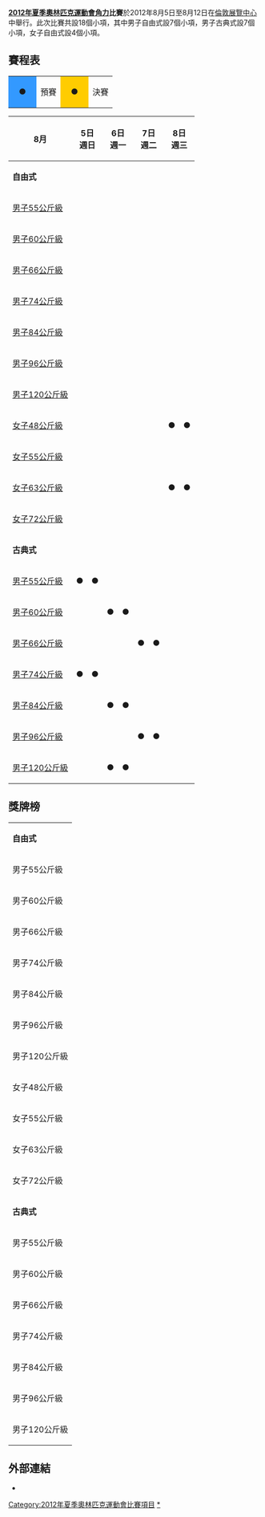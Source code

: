 {{noteTA|G1=Sports}}
{{Infobox Olympic event
|event = 角力
|games = 2012年夏季
|image = [[File:Wrestling_at_the_2012_Summer_Olympics_KAZ_vs._GEO.jpg|300px]]
|venue = [[倫敦展覽中心|倫敦展覽中心]]
|date = 8月5日-8月12日
|competitors = 344
}}
'''[[2012年夏季奧林匹克運動會|2012年夏季奧林匹克運動會]][[角力|角力]]比賽'''於2012年8月5日至8月12日在[[倫敦展覽中心|倫敦展覽中心]]中舉行。此次比賽共設18個小項，其中男子自由式設7個小項，男子古典式設7個小項，女子自由式設4個小項。

== 賽程表 ==
{{2012年夏季奧林匹克運動會摔跤比賽}}
{| class="wikitable" style="margin:0.5em auto; font-size:90%;position:relative;"
|-
|style="width:2.5em; background:#3399ff; text-align:center"|●||預賽
|style="width:2.5em; background:#ffcc00; text-align:center"|●||決賽
|}
{| class="wikitable" style="margin:0.5em auto; font-size:90%; line-height:1.25em;"
|- align="center"
! 8月  || colspan=2|5日<br />週日 || colspan=2|6日<br />週一 || colspan=2|7日<br />週二 || colspan=2|8日<br />週三 || colspan=2|9日<br />週四 || colspan=2|10日<br />週五 || colspan=2|11日<br />週六 || colspan=2|12日<br />週日
|-
| colspan=17|'''自由式'''
|-
| align="left"| [[2012年夏季奧林匹克運動會摔跤比賽－男子自由式55公斤級|男子55公斤級]] || colspan=2| || colspan=2| || colspan=2| || colspan=2| || colspan=2| || bgcolor=#3399ff align=center|● || bgcolor=#ffcc00 align=center|● || colspan=2| || colspan=2| 
|- align="center"
| align="left"| [[2012年夏季奧林匹克運動會摔跤比賽－男子自由式60公斤級|男子60公斤級]] || colspan=2| || colspan=2| || colspan=2| || colspan=2| || colspan=2| || colspan=2| || bgcolor=#3399ff align=center|● || bgcolor=#ffcc00 align=center|● || colspan=2| 
|- align="center"
| align="left"| [[2012年夏季奧林匹克運動會摔跤比賽－男子自由式66公斤級|男子66公斤級]] || colspan=2| || colspan=2| || colspan=2| || colspan=2| || colspan=2| || colspan=2| || colspan=2| || bgcolor=#3399ff align=center|● || bgcolor=#ffcc00 align=center|● 
|- align="center"
| align="left"| [[2012年夏季奧林匹克運動會摔跤比賽－男子自由式74公斤級|男子74公斤級]] || colspan=2| || colspan=2| || colspan=2| || colspan=2| || colspan=2| || bgcolor=#3399ff align=center|● || bgcolor=#ffcc00 align=center|● || colspan=2| || colspan=2| 
|- align="center"
| align="left"| [[2012年夏季奧林匹克運動會摔跤比賽－男子自由式84公斤級|男子84公斤級]] || colspan=2| || colspan=2| || colspan=2| || colspan=2| || colspan=2| || colspan=2| || bgcolor=#3399ff align=center|● || bgcolor=#ffcc00 align=center|● || colspan=2| 
|- align="center"
| align="left"| [[2012年夏季奧林匹克運動會摔跤比賽－男子自由式96公斤級|男子96公斤級]] || colspan=2| || colspan=2| || colspan=2| || colspan=2| || colspan=2| || colspan=2| || colspan=2| || bgcolor=#3399ff align=center|● || bgcolor=#ffcc00 align=center|● 
|- align="center"
| align="left"| [[2012年夏季奧林匹克運動會摔跤比賽－男子自由式120公斤級|男子120公斤級]] || colspan=2| || colspan=2| || colspan=2| || colspan=2| || colspan=2| || colspan=2| || bgcolor=#3399ff align=center|● || bgcolor=#ffcc00 align=center|● || colspan=2| 
|- align="center"
| align="left"| [[2012年夏季奧林匹克運動會摔跤比賽－女子自由式48公斤級|女子48公斤級]] || colspan=2| || colspan=2| || colspan=2| || bgcolor=#3399ff align=center|● || bgcolor=#ffcc00 align=center|● || colspan=2| || colspan=2| || colspan=2| || colspan=2| 
|- align="center"
| align="left"| [[2012年夏季奧林匹克運動會摔跤比賽－女子自由式55公斤級|女子55公斤級]] || colspan=2| || colspan=2| || colspan=2| || colspan=2| || bgcolor=#3399ff align=center|● || bgcolor=#ffcc00 align=center|● || colspan=2| || colspan=2| || colspan=2| 
|- align="center"
| align="left"| [[2012年夏季奧林匹克運動會摔跤比賽－女子自由式63公斤級|女子63公斤級]] || colspan=2| || colspan=2| || colspan=2| || bgcolor=#3399ff align=center|● || bgcolor=#ffcc00 align=center|● || colspan=2| || colspan=2| || colspan=2| || colspan=2| 
|- align="center"
| align="left"| [[2012年夏季奧林匹克運動會摔跤比賽－女子自由式72公斤級|女子72公斤級]] || colspan=2| || colspan=2| || colspan=2| || colspan=2| || bgcolor=#3399ff align=center|● || bgcolor=#ffcc00 align=center|● || colspan=2| || colspan=2| || colspan=2| 
|-
| colspan=17|'''古典式'''
|-
| align="left"| [[2012年夏季奧林匹克運動會摔跤比賽－男子古典式55公斤級|男子55公斤級]] || bgcolor=#3399ff align=center|● || bgcolor=#ffcc00 align=center|● || colspan=2| || colspan=2| || colspan=2| || colspan=2| || colspan=2| || colspan=2| || colspan=2| 
|- align="center"
| align="left"| [[2012年夏季奧林匹克運動會摔跤比賽－男子古典式60公斤級|男子60公斤級]] || colspan=2| || bgcolor=#3399ff align=center|● || bgcolor=#ffcc00 align=center|● || colspan=2| || colspan=2| || colspan=2| || colspan=2| || colspan=2| || colspan=2| 
|- align="center"
| align="left"| [[2012年夏季奧林匹克運動會摔跤比賽－男子古典式66公斤級|男子66公斤級]] || colspan=2| || colspan=2| || bgcolor=#3399ff align=center|● || bgcolor=#ffcc00 align=center|● || colspan=2| || colspan=2| || colspan=2| || colspan=2| || colspan=2| 
|- align="center"
| align="left"| [[2012年夏季奧林匹克運動會摔跤比賽－男子古典式74公斤級|男子74公斤級]] || bgcolor=#3399ff align=center|● || bgcolor=#ffcc00 align=center|● || colspan=2| || colspan=2| || colspan=2| || colspan=2| || colspan=2| || colspan=2| || colspan=2| 
|- align="center"
| align="left"| [[2012年夏季奧林匹克運動會摔跤比賽－男子古典式84公斤級|男子84公斤級]] || colspan=2| || bgcolor=#3399ff align=center|● || bgcolor=#ffcc00 align=center|● || colspan=2| || colspan=2| || colspan=2| || colspan=2| || colspan=2| || colspan=2| 
|- align="center"
| align="left"| [[2012年夏季奧林匹克運動會摔跤比賽－男子古典式96公斤級|男子96公斤級]] || colspan=2| || colspan=2| || bgcolor=#3399ff align=center|● || bgcolor=#ffcc00 align=center|● || colspan=2| || colspan=2| || colspan=2| || colspan=2| || colspan=2| 
|- align="center"
| align="left"| [[2012年夏季奧林匹克運動會摔跤比賽－男子古典式120公斤級|男子120公斤級]] || colspan=2| || bgcolor=#3399ff align=center|● || bgcolor=#ffcc00 align=center|● || colspan=2| || colspan=2| || colspan=2| || colspan=2| || colspan=2| || colspan=2| 
|}

== 獎牌榜 ==

{| {{MedalistTable|type=項目|columns=1|style=font-size:small;}}
|-
|colspan=4 bgcolor=dddddd|'''自由式'''
|-
|男子55公斤級<small>{{DetailsLink|2012年夏季奧林匹克運動會摔跤比賽－男子自由式55公斤級}}</small>
|{{flagIOCmedalist|[[德扎馬爾·奧塔蘇爾塔諾夫|德扎馬爾·奧塔蘇爾塔諾夫]]|RUS|2012年夏季}}
|{{flagIOCmedalist|[[維拉蒂米爾·金車加什維利|維拉蒂米爾·金車加什維利]]|GEO|2012年夏季}}
|{{flagIOCmedalist|[[梁景一|梁景一]]|PRK|2012年夏季}}<br />{{flagIOCmedalist|[[湯元健一|湯元健一]]|JPN|2012年夏季}}
|-
|男子60公斤級<small>{{DetailsLink|2012年夏季奧林匹克運動會摔跤比賽－男子自由式60公斤級}}</small>
|{{flagIOCmedalist|[[托格鲁尔·阿斯加罗夫|托格鲁尔·阿斯加罗夫]]|AZE|2012年夏季}}
|{{flagIOCmedalist|[[比西克·庫杜克霍夫|比西克·庫杜克霍夫]]|RUS|2012年夏季}}
|{{flagIOCmedalist|[[史葛·高爾文|史葛·高爾文]]|USA|2012年夏季}}<br />{{flagIOCmedalist|[[尤格施瓦·達特|尤格施瓦·達特]]|IND|2012年夏季}}
|-
|男子66公斤級<small>{{DetailsLink|2012年夏季奧林匹克運動會摔跤比賽－男子自由式66公斤級}}</small>
|{{flagIOCmedalist|[[米滿達弘|米滿達弘]]|JPN|2012年夏季}}
|{{flagIOCmedalist|[[蘇希爾·庫馬爾|蘇希爾·庫馬爾]]|IND|2012年夏季}}
|{{flagIOCmedalist|[[阿克茲賀雷·塔那塔若夫|阿克茲賀雷·塔那塔若夫]]|KAZ|2012年夏季}}<br />{{flagIOCmedalist|[[利凡·洛佩茲|利凡·洛佩茲]]|CUB|2012年夏季}}
|-
|男子74公斤級<small>{{DetailsLink|2012年夏季奧林匹克運動會摔跤比賽－男子自由式74公斤級}}</small>
|{{flagIOCmedalist|[[佐敦·歐內斯特·巴勒斯|佐敦·歐內斯特·巴勒斯]]|USA|2012年夏季}}
|{{flagIOCmedalist|[[薩德克·薩伊德·戈達茲|薩德克·薩伊德·戈達茲]]|IRI|2012年夏季}}
|{{flagIOCmedalist|[[豪托什·加博尔|豪托什·加博尔]]|HUN|2012年夏季}}<br />{{flagIOCmedalist|[[丹尼斯·特薩爾古什|丹尼斯·特薩爾古什]]|RUS|2012年夏季}}
|-
|男子84公斤級<small>{{DetailsLink|2012年夏季奧林匹克運動會摔跤比賽－男子自由式84公斤級}}</small>
|{{flagIOCmedalist|[[沙里夫·沙里福夫|沙里夫·沙里福夫]]|AZE|2012年夏季}}
|{{flagIOCmedalist|[[賈梅·尤賽普特·埃斯比紐|賈梅·尤賽普特·埃斯比紐]]|PUR|2012年夏季}}
|{{flagIOCmedalist|[[達托·馬薩吉什維利|達托·馬薩吉什維利]]|GEO|2012年夏季}}<br />{{flagIOCmedalist|[[埃赫桑·納瑟爾·拉什加瑞|埃赫桑·納瑟爾·拉什加瑞]]|IRI|2012年夏季}}
|-
|男子96公斤級<small>{{DetailsLink|2012年夏季奧林匹克運動會摔跤比賽－男子自由式96公斤級}}</small>
|{{flagIOCmedalist|[[雅各·史提芬·瓦爾納|雅各·史提芬·瓦爾納]]|USA|2012年夏季}}
|{{flagIOCmedalist|[[華勒里·安德里瑟夫|華勒里·安德里瑟夫]]|UKR|2012年夏季}}
|{{flagIOCmedalist|[[喬治·高格榭里茲|喬治·高格榭里茲]]|GEO|2012年夏季}}<br />{{flagIOCmedalist|[[赫塔格·戈久莫夫|赫塔格·戈久莫夫]]|AZE|2012年夏季}}
|-
|男子120公斤級<small>{{DetailsLink|2012年夏季奧林匹克運動會摔跤比賽－男子自由式120公斤級}}</small>
|{{flagIOCmedalist|[[阿圖爾·泰馬佐夫|阿圖爾·泰馬佐夫]]|UZB|2012年夏季}}
|{{flagIOCmedalist|[[戴維特·莫德茲曼阿什利|戴維特·莫德茲曼阿什利]]|GEO|2012年夏季}}
|{{flagIOCmedalist|[[康梅爾·格哈斯密|康梅爾·格哈斯密]]|IRI|2012年夏季}}<br />{{flagIOCmedalist|[[比爾雅爾·馬克霍夫|比爾雅爾·馬克霍夫]]|RUS|2012年夏季}}
|-
|女子48公斤級<small>{{DetailsLink|2012年夏季奧林匹克運動會摔跤比賽－女子自由式48公斤級}}</small>
|{{flagIOCmedalist|[[小原日登美|小原日登美]]|JPN|2012年夏季}}
|{{flagIOCmedalist|[[玛丽亚·斯塔德尼克|玛丽亚·斯塔德尼克]]|AZE|2012年夏季}}
|{{flagIOCmedalist|[[黃嘉露|黃嘉露]]|CAN|2012年夏季}}<br />{{flagIOCmedalist|[[陳美玲|陳美玲]]|USA|2012年夏季}}
|-
|女子55公斤級<small>{{DetailsLink|2012年夏季奧林匹克運動會摔跤比賽－女子自由式55公斤級}}</small>
|{{flagIOCmedalist|[[吉田沙保里|吉田沙保里]]|JPN|2012年夏季}}
|{{flagIOCmedalist|[[Tonya_Lynn_Verbeek|Tonya Lynn Verbeek]]|CAN|2012年夏季}}
|{{flagIOCmedalist|[[Jackeline_Renteria_Castillo|Jackeline Renteria Castillo]]|COL|2012年夏季}}<br />{{flagIOCmedalist|[[Yuliya_Ratkevich|Yuliya Ratkevich]]|AZE|2012年夏季}}
|-
|女子63公斤級<small>{{DetailsLink|2012年夏季奧林匹克運動會摔跤比賽－女子自由式63公斤級}}</small>
|{{flagIOCmedalist|[[伊調馨|伊調馨]]|JPN|2012年夏季}}
|{{flagIOCmedalist|[[景瑞雪|景瑞雪]]|CHN|2012年夏季}}
|{{flagIOCmedalist|[[Battsetseg_Soronzonbold|Battsetseg Soronzonbold]]|MGL|2012年夏季}}<br />{{flagIOCmedalist|[[Lubov_Volosova|Lubov Volosova]]|RUS|2012年夏季}}
|-
|女子72公斤級<small>{{DetailsLink|2012年夏季奧林匹克運動會摔跤比賽－女子自由式72公斤級}}</small>
|{{flagIOCmedalist|[[Natalia_Vorobieva|Natalia Vorobieva]]|RUS|2012年夏季}}
|{{flagIOCmedalist|[[Stanka_Zlateva_Hristova|Stanka Zlateva Hristova]]|BUL|2012年夏季}}
|{{flagIOCmedalist|[[Guzel_Manyurova|Guzel Manyurova]]|KAZ|2012年夏季}}<br />{{flagIOCmedalist|[[Maider_Unda|Maider Unda]]|ESP|2012年夏季}}
|-
|colspan=4 bgcolor=dddddd|'''古典式'''
|-
|男子55公斤級<small>{{DetailsLink|2012年夏季奧林匹克運動會摔跤比賽－男子古典式55公斤級}}</small>
|{{flagIOCmedalist|[[Hamid_Mohammad_Soryan_Reihanpour|Hamid Mohammad Soryan Reihanpour]]|IRI|2012年夏季}}
|{{flagIOCmedalist|[[羅夫尚·巴伊拉莫夫|羅夫尚·巴伊拉莫夫]]|AZE|2012年夏季}}
|{{flagIOCmedalist|[[Mingiyan_Semenov|Mingiyan Semenov]]|RUS|2012年夏季}}<br />{{flagIOCmedalist|[[莫多什·彼得|莫多什·彼得]]|HUN|2012年夏季}}
|-
|男子60公斤級<small>{{DetailsLink|2012年夏季奧林匹克運動會摔跤比賽－男子古典式60公斤級}}</small>
|{{flagIOCmedalist|[[Omid_Haji_Noroozi|Omid Haji Noroozi]]|IRI|2012年夏季}}
|{{flagIOCmedalist|[[Revaz_Lashkhi|Revaz Lashkhi]]|GEO|2012年夏季}}
|{{flagIOCmedalist|[[松本隆太郎|松本隆太郎]]|JPN|2012年夏季}}<br />{{flagIOCmedalist|[[Zaur_Kuramagomedov|Zaur Kuramagomedov]]|RUS|2012年夏季}}
|-
|男子66公斤級<small>{{DetailsLink|2012年夏季奧林匹克運動會摔跤比賽－男子古典式66公斤級}}</small>
|{{flagIOCmedalist|[[金炫雨|金炫雨]]|KOR|2012年夏季}}
|{{flagIOCmedalist|[[勒林茨·陶马什|勒林茨·陶马什]]|HUN|2012年夏季}}
|{{flagIOCmedalist|[[Manuchar_Tskhadaia|Manuchar Tskhadaia]]|GEO|2012年夏季}}<br />{{flagIOCmedalist|[[斯蒂夫·蓋諾|斯蒂夫·蓋諾]]|FRA|2012年夏季}}
|-
|男子74公斤級<small>{{DetailsLink|2012年夏季奧林匹克運動會摔跤比賽－男子古典式74公斤級}}</small>
|{{flagIOCmedalist|[[Roman_Vlasov|Roman Vlasov]]|RUS|2012年夏季}}
|{{flagIOCmedalist|[[阿爾森·尤爾法拉克揚|阿爾森·尤爾法拉克揚]]|ARM|2012年夏季}}
|{{flagIOCmedalist|[[Aleksandr_Kazakevic|Aleksandr Kazakevic]]|LTU|2012年夏季}}<br />{{flagIOCmedalist|[[Emin_Ahmadov|Emin Ahmadov]]|AZE|2012年夏季}}
|-
|男子84公斤級<small>{{DetailsLink|2012年夏季奧林匹克運動會摔跤比賽－男子古典式84公斤級}}</small>
|{{flagIOCmedalist|[[Alan_Khugaev|Alan Khugaev]]|RUS|2012年夏季}}
|{{flagIOCmedalist|[[Karam_Mohamed_Gaber_Ebrahim|Karam Mohamed Gaber Ebrahim]]|EGY|2012年夏季}}
|{{flagIOCmedalist|[[丹亚尔·贾吉耶夫|丹亚尔·贾吉耶夫]]|KAZ|2012年夏季}}<br />{{flagIOCmedalist|[[达米扬·雅尼科夫斯基|达米扬·雅尼科夫斯基]]|POL|2012年夏季}}
|-
|男子96公斤級<small>{{DetailsLink|2012年夏季奧林匹克運動會摔跤比賽－男子古典式96公斤級}}</small>
|{{flagIOCmedalist|[[Ghasem_Gholamreza_Rezaei|Ghasem Gholamreza Rezaei]]|IRI|2012年夏季}}
|{{flagIOCmedalist|[[Rustam_Totrov|Rustam Totrov]]|RUS|2012年夏季}}
|{{flagIOCmedalist|[[阿圖爾·阿列克薩尼揚|阿圖爾·阿列克薩尼揚]]|ARM|2012年夏季}}<br />{{flagIOCmedalist|[[伊米·利德贝里|伊米·利德贝里]]|SWE|2012年夏季}}
|-
|男子120公斤級<small>{{DetailsLink|2012年夏季奧林匹克運動會摔跤比賽－男子古典式120公斤級}}</small>
|{{flagIOCmedalist|[[Mijain_Lopez_Nunez|Mijain Lopez Nunez]]|CUB|2012年夏季}}
|{{flagIOCmedalist|[[Heiki_Nabi|Heiki Nabi]]|EST|2012年夏季}}
|{{flagIOCmedalist|[[Rıza_Kayaalp|Rıza Kayaalp]]|TUR|2012年夏季}}<br />{{flagIOCmedalist|[[约翰·欧伦|约翰·欧伦]]|SWE|2012年夏季}}
|}

== 外部連結 ==
*{{official|http://www.london2012.com/wrestling/}}{{en}}

{{奥林匹克运动会摔跤比赛}}
{{2012年夏季奧林匹克運動會項目}}

[[Category:2012年夏季奧林匹克運動會比賽項目|Category:2012年夏季奧林匹克運動會比賽項目]]
[[Category:2012年夏季奧林匹克運動會摔跤比賽|*]]
